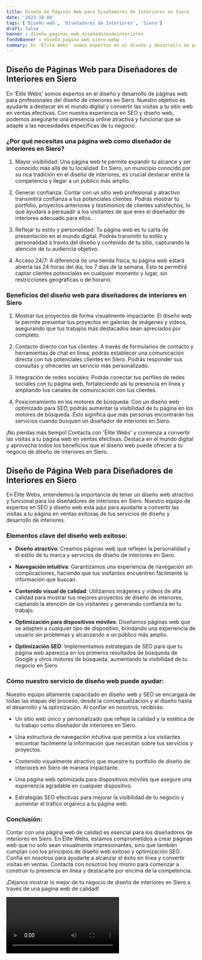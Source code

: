 ```yaml
---
title: Diseño de Páginas Web para Diseñadores de Interiores en Siero
date: '2023-10-04'
tags: ['Diseño web', 'Diseñadores de Interiores', 'Siero']
draft: false
banner : diseño_paginas_web_diseñadoresdeinteriores
fondoBanner : diseño_pagina_web_siero.webp
summary: En 'Élite Webs' somos expertos en el diseño y desarrollo de páginas web para profesionales del diseño de interiores en Siero. Nuestro objetivo es ayudarte a destacar en el mundo digital y convertir las visitas a tu sitio web en ventas efectivas. Con nuestra experiencia en SEO y diseño web, podemos asegurarte una presencia online atractiva y funcional que se adapte a las necesidades específicas de tu negocio.
---
```


## Diseño de Páginas Web para Diseñadores de Interiores en Siero

En 'Élite Webs' somos expertos en el diseño y desarrollo de páginas web para profesionales del diseño de interiores en Siero. Nuestro objetivo es ayudarte a destacar en el mundo digital y convertir las visitas a tu sitio web en ventas efectivas. Con nuestra experiencia en SEO y diseño web, podemos asegurarte una presencia online atractiva y funcional que se adapte a las necesidades específicas de tu negocio.

### ¿Por qué necesitas una página web como diseñador de interiores en Siero?

1. Mayor visibilidad: Una página web te permite expandir tu alcance y ser conocido más allá de tu localidad. En Siero, un municipio conocido por su rica tradición en el diseño de interiores, es crucial destacar entre la competencia y llegar a un público más amplio.

2. Generar confianza: Contar con un sitio web profesional y atractivo transmitirá confianza a tus potenciales clientes. Podrás mostrar tu portfolio, proyectos anteriores y testimonios de clientes satisfechos, lo que ayudará a persuadir a los visitantes de que eres el diseñador de interiores adecuado para ellos.

3. Reflejar tu estilo y personalidad: Tu página web es tu carta de presentación en el mundo digital. Podrás transmitir tu estilo y personalidad a través del diseño y contenido de tu sitio, capturando la atención de tu audiencia objetivo.

4. Acceso 24/7: A diferencia de una tienda física, tu página web estará abierta las 24 horas del día, los 7 días de la semana. Esto te permitirá captar clientes potenciales en cualquier momento y lugar, sin restricciones geográficas o de horario.

### Beneficios del diseño web para diseñadores de interiores en Siero

1. Mostrar tus proyectos de forma visualmente impactante: El diseño web te permite presentar tus proyectos en galerías de imágenes y vídeos, asegurando que tus trabajos más destacados sean apreciados por completo.

2. Contacto directo con tus clientes: A través de formularios de contacto y herramientas de chat en línea, podrás establecer una comunicación directa con tus potenciales clientes en Siero. Podrás responder sus consultas y ofrecerles un servicio más personalizado.

3. Integración de redes sociales: Podrás conectar tus perfiles de redes sociales con tu página web, fortaleciendo así tu presencia en línea y ampliando tus canales de comunicación con tus clientes.

4. Posicionamiento en los motores de búsqueda: Con un diseño web optimizado para SEO, podrás aumentar la visibilidad de tu página en los motores de búsqueda. Esto significa que más personas encontrarán tus servicios cuando busquen un diseñador de interiores en Siero.

¡No pierdas más tiempo! Contacta con 'Élite Webs' y comienza a convertir las visitas a tu página web en ventas efectivas. Destaca en el mundo digital y aprovecha todos los beneficios que el diseño web puede ofrecer a tu negocio de diseño de interiores en Siero.

<GifSeo />

<Cta />

## Diseño de Página Web para Diseñadores de Interiores en Siero

En Élite Webs, entendemos la importancia de tener un diseño web atractivo y funcional para los diseñadores de interiores en Siero. Nuestro equipo de expertos en SEO y diseño web está aquí para ayudarte a convertir las visitas a tu página en ventas exitosas de tus servicios de diseño y desarrollo de interiores. 

### Elementos clave del diseño web exitoso:

- **Diseño atractivo**: Creamos páginas web que reflejen la personalidad y el estilo de tu marca y servicios de diseño de interiores en Siero.

- **Navegación intuitiva**: Garantizamos una experiencia de navegación sin complicaciones, haciendo que tus visitantes encuentren fácilmente la información que buscan.

- **Contenido visual de calidad**: Utilizamos imágenes y videos de alta calidad para mostrar tus mejores proyectos de diseño de interiores, captando la atención de los visitantes y generando confianza en tu trabajo.

- **Optimización para dispositivos móviles**: Diseñamos páginas web que se adapten a cualquier tipo de dispositivo, brindando una experiencia de usuario sin problemas y alcanzando a un público más amplio.

- **Optimización SEO**: Implementamos estrategias de SEO para que tu página web aparezca en los primeros resultados de búsqueda de Google y otros motores de búsqueda, aumentando la visibilidad de tu negocio en Siero.

### Cómo nuestro servicio de diseño web puede ayudar:

Nuestro equipo altamente capacitado en diseño web y SEO se encargará de todas las etapas del proceso, desde la conceptualización y el diseño hasta el desarrollo y la optimización. Al confiar en nosotros, recibirás:

- Un sitio web único y personalizado que refleje la calidad y la estética de tu trabajo como diseñador de interiores en Siero.

- Una estructura de navegación intuitiva que permita a los visitantes encontrar fácilmente la información que necesitan sobre tus servicios y proyectos.

- Contenido visualmente atractivo que muestre tu portfolio de diseño de interiores en Siero de manera impactante.

- Una página web optimizada para dispositivos móviles que asegure una experiencia agradable en cualquier dispositivo.

- Estrategias SEO efectivas para mejorar la visibilidad de tu negocio y aumentar el tráfico orgánico a tu página web.

### Conclusión:

Contar con una página web de calidad es esencial para los diseñadores de interiores en Siero. En Élite Webs, estamos comprometidos a crear páginas web que no solo sean visualmente impresionantes, sino que también cumplan con los principios de diseño web exitoso y optimización SEO. Confía en nosotros para ayudarte a alcanzar el éxito en línea y convertir visitas en ventas. Contacta con nosotros hoy mismo para comenzar a construir tu presencia en línea y destacarte por encima de la competencia.

¡Déjanos mostrar lo mejor de tu negocio de diseño de interiores en Siero a través de una página web de calidad!

<Video />

<CtaBot job='Diseñadores de Interiores' city='Siero'/>

<Gmaps query='Siero+españa+maps' />